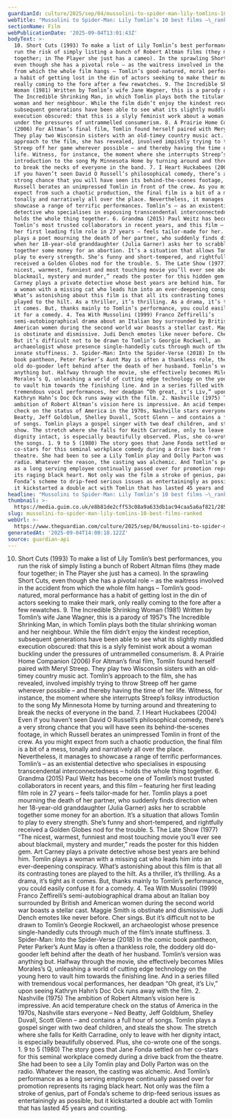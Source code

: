 ```yaml
---
guardianId: culture/2025/sep/04/mussolini-to-spider-man-lily-tomlins-10-best-films-ranked
webTitle: "Mussolini to Spider-Man: Lily Tomlin’s 10 best films –\_ranked!"
sectionName: Film
webPublicationDate: '2025-09-04T13:01:43Z'
bodyText: >-
  10. Short Cuts (1993) To make a list of Lily Tomlin’s best performances, you
  run the risk of simply listing a bunch of Robert Altman films (they made four
  together; in The Player she just has a cameo). In the sprawling Short Cuts,
  even though she has a pivotal role – as the waitress involved in the accident
  from which the whole film hangs – Tomlin’s good-natured, moral performance has
  a habit of getting lost in the din of actors seeking to make their mark, only
  really coming to the fore after a few rewatches. 9. The Incredible Shrinking
  Woman (1981) Written by Tomlin’s wife Jane Wagner, this is a parody of 1957’s
  The Incredible Shrinking Man, in which Tomlin plays both the titular shrinking
  woman and her neighbour. While the film didn’t enjoy the kindest reception,
  subsequent generations have been able to see what its slightly muddled
  execution obscured: that this is a slyly feminist work about a woman buckling
  under the pressures of untrammelled consumerism. 8. A Prairie Home Companion
  (2006) For Altman’s final film, Tomlin found herself paired with Meryl Streep.
  They play two Wisconsin sisters with an old-timey country music act. Tomlin’s
  approach to the film, she has revealed, involved impishly trying to throw
  Streep off her game wherever possible – and thereby having the time of her
  life. Witness, for instance, the moment where she interrupts Streep’s folksy
  introduction to the song My Minnesota Home by turning around and threatening
  to break the necks of everyone in the band. 7. I Heart Huckabees (2004) Even
  if you haven’t seen David O Russell’s philosophical comedy, there’s a very
  strong chance that you will have seen its behind-the-scenes footage, in which
  Russell berates an unimpressed Tomlin in front of the crew. As you might
  expect from such a chaotic production, the final film is a bit of a mess,
  tonally and narratively all over the place. Nevertheless, it manages to
  showcase a range of terrific performances. Tomlin’s – as an existential
  detective who specialises in espousing transcendental interconnectedness –
  holds the whole thing together. 6. Grandma (2015) Paul Weitz has become one of
  Tomlin’s most trusted collaborators in recent years, and this film – featuring
  her first leading film role in 27 years – feels tailor-made for her. Tomlin
  plays a poet mourning the death of her partner, who suddenly finds direction
  when her 18-year-old granddaughter (Julia Garner) asks her to scrabble
  together some money for an abortion. It’s a situation that allows Tomlin to
  play to every strength. She’s funny and short-tempered, and rightfully
  received a Golden Globes nod for the trouble. 5. The Late Show (1977) “The
  nicest, warmest, funniest and most touching movie you’ll ever see about
  blackmail, mystery and murder,” reads the poster for this hidden gem. Art
  Carney plays a private detective whose best years are behind him. Tomlin plays
  a woman with a missing cat who leads him into an ever-deepening conspiracy.
  What’s astonishing about this film is that all its contrasting tones are
  played to the hilt. As a thriller, it’s thrilling. As a drama, it’s tight as
  it comes. But, thanks mainly to Tomlin’s performance, you could easily confuse
  it for a comedy. 4. Tea With Mussolini (1999) Franco Zeffirelli’s
  semi-autobiographical drama about an Italian boy surrounded by British and
  American women during the second world war boasts a stellar cast. Maggie Smith
  is obstinate and dismissive. Judi Dench emotes like never before. Cher sings.
  But it’s difficult not to be drawn to Tomlin’s Georgie Rockwell, an
  archaeologist whose presence single-handedly cuts through much of the film’s
  innate stuffiness. 3. Spider-Man: Into the Spider-Verse (2018) In the comic
  book pantheon, Peter Parker’s Aunt May is often a thankless role, the doddery
  old do-gooder left behind after the death of her husband. Tomlin’s version was
  anything but. Halfway through the movie, she effectively becomes Miles
  Morales’s Q, unleashing a world of cutting edge technology on the young hero
  to vault him towards the finishing line. And in a series filled with
  tremendous vocal performances, her deadpan “Oh great, it’s Liv,” upon seeing
  Kathryn Hahn’s Doc Ock runs away with the film. 2. Nashville (1975) The
  ambition of Robert Altman’s vision here is impressive. An acid temperature
  check on the status of America in the 1970s, Nashville stars everyone – Ned
  Beatty, Jeff Goldblum, Shelley Duvall, Scott Glenn – and contains a full hour
  of songs. Tomlin plays a gospel singer with two deaf children, and steals the
  show. The stretch where she falls for Keith Carradine, only to leave with her
  dignity intact, is especially beautifully observed. Plus, she co-wrote one of
  the songs. 1. 9 to 5 (1980) The story goes that Jane Fonda settled on her
  co-stars for this seminal workplace comedy during a drive back from the
  theatre. She had been to see a Lily Tomlin play and Dolly Parton was on the
  radio. Whatever the reason, the casting was alchemic. And Tomlin’s performance
  as a long serving employee continually passed over for promotion represents
  its raging black heart. Not only was the film a stroke of genius, part of
  Fonda’s scheme to drip-feed serious issues as entertainingly as possible, but
  it kickstarted a double act with Tomlin that has lasted 45 years and counting.
headline: "Mussolini to Spider-Man: Lily Tomlin’s 10 best films –\_ranked!"
thumbnail: >-
  https://media.guim.co.uk/e8b81de2cff53c08a9a633db1ac94caa5a6af821/285_0_2706_2165/500.jpg
slug: mussolini-to-spider-man-lily-tomlins-10-best-films-ranked
webUrl: >-
  https://www.theguardian.com/culture/2025/sep/04/mussolini-to-spider-man-lily-tomlins-10-best-films-ranked
generatedAt: '2025-09-04T14:00:18.122Z'
source: guardian-api
---
```

10. Short Cuts (1993) To make a list of Lily Tomlin’s best performances, you run the risk of simply listing a bunch of Robert Altman films (they made four together; in The Player she just has a cameo). In the sprawling Short Cuts, even though she has a pivotal role – as the waitress involved in the accident from which the whole film hangs – Tomlin’s good-natured, moral performance has a habit of getting lost in the din of actors seeking to make their mark, only really coming to the fore after a few rewatches. 9. The Incredible Shrinking Woman (1981) Written by Tomlin’s wife Jane Wagner, this is a parody of 1957’s The Incredible Shrinking Man, in which Tomlin plays both the titular shrinking woman and her neighbour. While the film didn’t enjoy the kindest reception, subsequent generations have been able to see what its slightly muddled execution obscured: that this is a slyly feminist work about a woman buckling under the pressures of untrammelled consumerism. 8. A Prairie Home Companion (2006) For Altman’s final film, Tomlin found herself paired with Meryl Streep. They play two Wisconsin sisters with an old-timey country music act. Tomlin’s approach to the film, she has revealed, involved impishly trying to throw Streep off her game wherever possible – and thereby having the time of her life. Witness, for instance, the moment where she interrupts Streep’s folksy introduction to the song My Minnesota Home by turning around and threatening to break the necks of everyone in the band. 7. I Heart Huckabees (2004) Even if you haven’t seen David O Russell’s philosophical comedy, there’s a very strong chance that you will have seen its behind-the-scenes footage, in which Russell berates an unimpressed Tomlin in front of the crew. As you might expect from such a chaotic production, the final film is a bit of a mess, tonally and narratively all over the place. Nevertheless, it manages to showcase a range of terrific performances. Tomlin’s – as an existential detective who specialises in espousing transcendental interconnectedness – holds the whole thing together. 6. Grandma (2015) Paul Weitz has become one of Tomlin’s most trusted collaborators in recent years, and this film – featuring her first leading film role in 27 years – feels tailor-made for her. Tomlin plays a poet mourning the death of her partner, who suddenly finds direction when her 18-year-old granddaughter (Julia Garner) asks her to scrabble together some money for an abortion. It’s a situation that allows Tomlin to play to every strength. She’s funny and short-tempered, and rightfully received a Golden Globes nod for the trouble. 5. The Late Show (1977) “The nicest, warmest, funniest and most touching movie you’ll ever see about blackmail, mystery and murder,” reads the poster for this hidden gem. Art Carney plays a private detective whose best years are behind him. Tomlin plays a woman with a missing cat who leads him into an ever-deepening conspiracy. What’s astonishing about this film is that all its contrasting tones are played to the hilt. As a thriller, it’s thrilling. As a drama, it’s tight as it comes. But, thanks mainly to Tomlin’s performance, you could easily confuse it for a comedy. 4. Tea With Mussolini (1999) Franco Zeffirelli’s semi-autobiographical drama about an Italian boy surrounded by British and American women during the second world war boasts a stellar cast. Maggie Smith is obstinate and dismissive. Judi Dench emotes like never before. Cher sings. But it’s difficult not to be drawn to Tomlin’s Georgie Rockwell, an archaeologist whose presence single-handedly cuts through much of the film’s innate stuffiness. 3. Spider-Man: Into the Spider-Verse (2018) In the comic book pantheon, Peter Parker’s Aunt May is often a thankless role, the doddery old do-gooder left behind after the death of her husband. Tomlin’s version was anything but. Halfway through the movie, she effectively becomes Miles Morales’s Q, unleashing a world of cutting edge technology on the young hero to vault him towards the finishing line. And in a series filled with tremendous vocal performances, her deadpan “Oh great, it’s Liv,” upon seeing Kathryn Hahn’s Doc Ock runs away with the film. 2. Nashville (1975) The ambition of Robert Altman’s vision here is impressive. An acid temperature check on the status of America in the 1970s, Nashville stars everyone – Ned Beatty, Jeff Goldblum, Shelley Duvall, Scott Glenn – and contains a full hour of songs. Tomlin plays a gospel singer with two deaf children, and steals the show. The stretch where she falls for Keith Carradine, only to leave with her dignity intact, is especially beautifully observed. Plus, she co-wrote one of the songs. 1. 9 to 5 (1980) The story goes that Jane Fonda settled on her co-stars for this seminal workplace comedy during a drive back from the theatre. She had been to see a Lily Tomlin play and Dolly Parton was on the radio. Whatever the reason, the casting was alchemic. And Tomlin’s performance as a long serving employee continually passed over for promotion represents its raging black heart. Not only was the film a stroke of genius, part of Fonda’s scheme to drip-feed serious issues as entertainingly as possible, but it kickstarted a double act with Tomlin that has lasted 45 years and counting.
